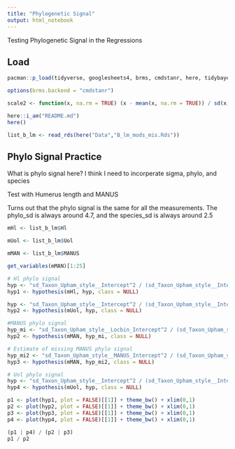 ```yaml
---
title: "Phylogenetic Signal"
output: html_notebook
---
```


Testing Phylogenetic Signal in the Regressions

## Load
```r
pacman::p_load(tidyverse, googlesheets4, brms, cmdstanr, here, tidybayes, patchwork)

options(brms.backend = "cmdstanr")

scale2 <- function(x, na.rm = TRUE) (x - mean(x, na.rm = TRUE)) / sd(x, na.rm)

here::i_am("README.md")
here()

list_b_lm <- read_rds(here("Data","B_lm_mods_mis.Rds")) 
```

## Phylo Signal Practice

What is phylo signal here? I think I need to incorperate sigma, phylo, and species

Test with Humerus length and MANUS

Turns out that the phylo signal is the same for all the measurements. The phylo_sd is always around 4.7, and the species_sd is always around 2.5

```r
mHl <- list_b_lm$Hl

mUol <- list_b_lm$Uol

mMAN <- list_b_lm$MANUS

get_variables(mMAN)[1:25]
```


```r
# Hl phylo signal
hyp <- "sd_Taxon_Upham_style__Intercept^2 / (sd_Taxon_Upham_style__Intercept^2 + sd_Genus_species__Intercept^2) = 0"
hyp1 <- hypothesis(mHl, hyp, class = NULL)

hyp <- "sd_Taxon_Upham_style__Intercept^2 / (sd_Taxon_Upham_style__Intercept^2 + sd_Genus_species__Intercept^2) = 0"
hyp2 <- hypothesis(mUol, hyp, class = NULL)

#MANUS phylo signal
hyp_mi <- "sd_Taxon_Upham_style__Locbin_Intercept^2 / (sd_Taxon_Upham_style__Locbin_Intercept^2  + sd_Genus_species__Locbin_Intercept^2) = 0"
hyp2 <- hypothesis(mMAN, hyp_mi, class = NULL)

# Estimate of missing MANUS phylo signal
hyp_mi2 <- "sd_Taxon_Upham_style__MANUS_Intercept^2 / (sd_Taxon_Upham_style__MANUS_Intercept^2 + sigma_MANUS^2) = 0"
hyp3 <- hypothesis(mMAN, hyp_mi2, class = NULL)

# Uol phylo signal
hyp <- "sd_Taxon_Upham_style__Intercept^2 / (sd_Taxon_Upham_style__Intercept^2 + sd_Genus_species__Intercept^2) = 0"
hyp4 <- hypothesis(mUol, hyp, class = NULL)

p1 <- plot(hyp1, plot = FALSE)[[1]] + theme_bw() + xlim(0,1)
p2 <- plot(hyp2, plot = FALSE)[[1]] + theme_bw() + xlim(0,1)
p3 <- plot(hyp3, plot = FALSE)[[1]] + theme_bw() + xlim(0,1)
p4 <- plot(hyp4, plot = FALSE)[[1]] + theme_bw() + xlim(0,1)

(p1 | p4) / (p2 | p3)
p1 / p2
```

